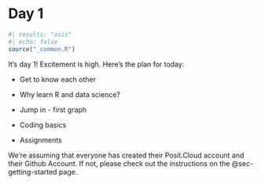 # Day 1 {#sec-day-1-overview .unnumbered}

```r
#| results: "asis"
#| echo: false
source("_common.R")
```


It's day 1! Excitement is high. Here's the plan for today:

-   Get to know each other

-   Why learn R and data science?

-   Jump in - first graph

-   Coding basics

-   Assignments

We're assuming that everyone has created their Posit.Cloud account and their Github Account. If not, please check out the instructions on the @sec-getting-started page.

# 
